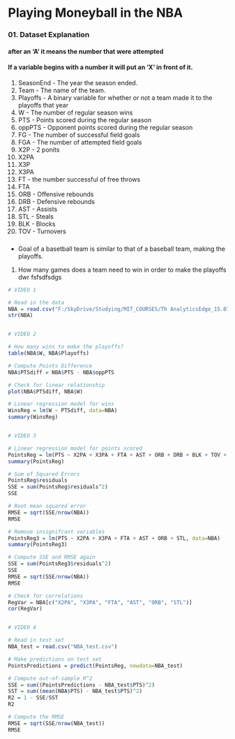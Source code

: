 Playing Moneyball in the NBA
========================================================

### 01. Dataset Explanation
#### after  an 'A' it means the number that were attempted
#### If a variable begins with a number it will put an 'X' in front of it.
01. SeasonEnd - The year the season ended.
02. Team - The name of the team.   
03. Playoffs - A binary variable for whether or not a team made it to the playoffs that year
04. W - The number of regular season wins 
05. PTS - Points scored during the regular season   
06. oppPTS - Opponent points scored during the regular season
07. FG - The number of successful field goals      
08. FGA - The number of attempted field goals      
09. X2P - 2 ponits     
10. X2PA     
11. X3P       
12. X3PA      
13. FT - the number successful of free throws        
14. FTA      
15. ORB - Offensive rebounds
16. DRB - Defensive rebounds    
17. AST - Assists  
18. STL - Steals   
19. BLK - Blocks     
20. TOV - Turnovers




### 
* Goal of a basetball team is similar to that of a baseball team, making the playoffs.
 1. How many games does a team need to win in order to make the playoffs
 dwr
fsfsdfsdgs



```r
# VIDEO 1

# Read in the data
NBA = read.csv("F:/SkyDrive/Studying/MIT_COURSES/Th AnalyticsEdge_15.071x/lecture/dataset/NBA_train.csv")
str(NBA)


# VIDEO 2

# How many wins to make the playoffs?
table(NBA$W, NBA$Playoffs)

# Compute Points Difference
NBA$PTSdiff = NBA$PTS - NBA$oppPTS

# Check for linear relationship
plot(NBA$PTSdiff, NBA$W)

# Linear regression model for wins
WinsReg = lm(W ~ PTSdiff, data=NBA)
summary(WinsReg)


# VIDEO 3

# Linear regression model for points scored
PointsReg = lm(PTS ~ X2PA + X3PA + FTA + AST + ORB + DRB + BLK + TOV + STL, data=NBA)
summary(PointsReg)

# Sum of Squared Errors
PointsReg$residuals
SSE = sum(PointsReg$residuals^2)
SSE

# Root mean squared error
RMSE = sqrt(SSE/nrow(NBA))
RMSE

# Remove insignifcant variables
PointsReg3 = lm(PTS ~ X2PA + X3PA + FTA + AST + ORB + STL, data=NBA)
summary(PointsReg3)

# Compute SSE and RMSE again
SSE = sum(PointsReg3$residuals^2)
SSE
RMSE = sqrt(SSE/nrow(NBA))
RMSE

# Check for correlations
RegVar = NBA[c("X2PA", "X3PA", "FTA", "AST", "ORB", "STL")]
cor(RegVar)


# VIDEO 4

# Read in test set
NBA_test = read.csv("NBA_test.csv")

# Make predictions on test set
PointsPredictions = predict(PointsReg, newdata=NBA_test)

# Compute out-of-sample R^2
SSE = sum((PointsPredictions - NBA_test$PTS)^2)
SST = sum((mean(NBA$PTS) - NBA_test$PTS)^2)
R2 = 1 - SSE/SST
R2

# Compute the RMSE
RMSE = sqrt(SSE/nrow(NBA_test))
RMSE


```
